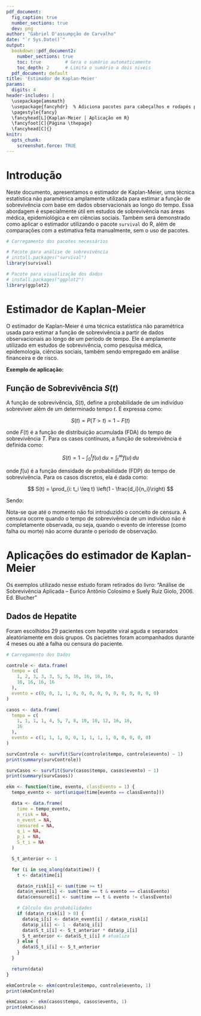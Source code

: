 ```yaml
---
pdf_document:
  fig_caption: true
  number_sections: true
  dev: png
author: "Gabriel D'assumpção de Carvalho"
date: "`r Sys.Date()`"
output:
  bookdown::pdf_document2:
    number_sections: true
    toc: true         # Gera o sumário automaticamente
    toc_depth: 2      # Limita o sumário a dois níveis
  pdf_document: default
title: 'Estimador de Kaplan-Meier'
params:
  digits: 4
header-includes: |
  \usepackage{amsmath}
  \usepackage{fancyhdr}  % Adiciona pacotes para cabeçalhos e rodapés personalizados
  \pagestyle{fancy}
  \fancyhead[L]{Kaplan-Meier | Aplicação em R}
  \fancyfoot[C]{Página \thepage}
  \fancyhead[C]{}
knitr:
  opts_chunk:
    screenshot.force: TRUE
---
```



# Introdução

Neste documento, apresentamos o estimador de Kaplan-Meier, uma técnica estatística não paramétrica amplamente utilizada para estimar a função de sobrevivência com base em dados observacionais ao longo do tempo. Essa abordagem é especialmente útil em estudos de sobrevivência nas áreas médica, epidemiológica e em ciências sociais. Também será demonstrado como aplicar o estimador utilizando o pacote `survival` do R, além de comparações com a estimativa feita manualmente, sem o uso de pacotes.
```r
# Carregamento dos pacotes necessários

# Pacote para análise de sobrevivência
# install.packages("survival")
library(survival)

# Pacote para visualização dos dados
# install.packages("ggplot2")
library(ggplot2)
```

# Estimador de Kaplan-Meier

O estimador de Kaplan-Meier é uma técnica estatística não paramétrica usada para estimar a função de sobrevivência a partir de dados observacionais ao longo de um período de tempo. Ele é amplamente utilizado em estudos de sobrevivência, como pesquisa médica, epidemologia, ciências sociais, também sendo empregado em análise financeira e de risco.

**Exemplo de aplicação:**
\begin{itemize}
  \item Seu estimador pode ser usado para determinar o período de permanência de desemprego de um indivíduo após a sua demissão;
  \item Pode estimar o tempo de falha de um equipamento após a sua instalação;
  \item Tempo que uma flor brota após o plantio;
  \item Tempo de vida de um paciente após o início de um tratamento.
\end{itemize}

## Função de Sobrevivência $S(t)$

A função de sobrevivência, $S(t)$, define a probabilidade de um indivíduo sobreviver além de um determinado tempo $t$. É expressa como:

$$
S(t) = P(T > t) = 1 - F(t)
$$

onde $F(t)$ é a função de distribuição acumulada (FDA) do tempo de sobrevivência $T$. Para os casos contínuos, a função de sobrevivência é definida como:

$$
S(t) = 1 - \int_0^t f(u) \, du = \int_t^\infty f(u) \, du
$$

onde $f(u)$ é a função densidade de probabilidade (FDP) do tempo de sobrevivência. Para os casos discretos, ela é dada como:

$$
S(t) = \prod_{i: t_i \leq t} \left(1 - \frac{d_i}{n_i}\right)
$$

Sendo:

\begin{itemize}
  \item $t_i$: tempo em que ocorreu pelo menos um evento (falha);
  \item $d_i$: número de eventos (falhas) observados no tempo $t_i$;
  \item $n_i$: número de indivíduos em risco no tempo $t_i$.
\end{itemize}

Nota-se que até o momento não foi introduzido o conceito de censura. A censura ocorre quando o tempo de sobrevivência de um indivíduo não é completamente observada, ou seja, quando o evento de interesse (como falha ou morte) não acorre durante o período de observação.

# Aplicações do estimador de Kaplan-Meier
Os exemplos utilizado nesse estudo foram retirados do livro: "Análise de Sobrevivência Aplicada – Eurico Antônio Colosimo e Suely Ruiz Giolo, 2006.
Ed. Blucher"

## Dados de Hepatite

Foram escolhidos 29 pacientes com hepatite viral aguda e separados aleatóriamente em dois grupos. Os pacietnes foram acompanhados durante 4 meses ou até a falha ou censura do paciente. 

\begin{itemize}
  \item \textbf{Tipo de estudo:} Estudo clínico randomizado;
  \item \textbf{Grupo de tratamento:} Pacientes que receberam terapia com esteroides;
  \item \textbf{Grupo controle:} Pacientes que receberam placebo.
\end{itemize}

```r
# Carregamento dos Dados

controle <- data.frame(
  tempo = c(
    1, 2, 3, 3, 3, 5, 5, 16, 16, 16, 16,
    16, 16, 16, 16
  ),
  evento = c(0, 0, 1, 1, 0, 0, 0, 0, 0, 0, 0, 0, 0, 0, 0)
)

casos <- data.frame(
  tempo = c(
    1, 1, 1, 1, 4, 5, 7, 8, 10, 10, 12, 16, 16,
    16
  ),
  evento = c(1, 1, 1, 0, 0, 1, 1, 1, 1, 0, 0, 0, 0, 0)
)
```

```r
survControle <- survfit(Surv(controle$tempo, controle$evento) ~ 1)
print(summary(survControle))

survCasos <- survfit(Surv(casos$tempo, casos$evento) ~ 1)
print(summary(survCasos))
```   

```r
ekm <- function(time, evento, classEvento = 1) {
  tempo_evento <- sort(unique(time[evento == classEvento]))

  data <- data.frame(
    time = tempo_evento,
    n_risk = NA,
    n_event = NA,
    censured = NA,
    q_i = NA,
    p_i = NA,
    S_t_i = NA
  )

  S_t_anterior <- 1

  for (i in seq_along(data$time)) {
    t <- data$time[i]

    data$n_risk[i] <- sum(time >= t)
    data$n_event[i] <- sum(time == t & evento == classEvento)
    data$censured[i] <- sum(time == t & evento != classEvento)

    # Cálculo das probabilidades
    if (data$n_risk[i] > 0) {
      data$q_i[i] <- data$n_event[i] / data$n_risk[i]
      data$p_i[i] <- 1 - data$q_i[i]
      data$S_t_i[i] <- S_t_anterior * data$p_i[i]
      S_t_anterior <- data$S_t_i[i] # atualiza
    } else {
      data$S_t_i[i] <- S_t_anterior
    }
  }

  return(data)
}
```

```r
ekmControle <- ekm(controle$tempo, controle$evento, 1)
print(ekmControle)

ekmCasos <- ekm(casos$tempo, casos$evento, 1)
print(ekmCasos)
```